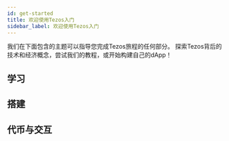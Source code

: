 ```yaml
---
id: get-started
title: 欢迎使用Tezos入门
sidebar_label: 欢迎使用Tezos入门
---
```




我们在下面包含的主题可以指导您完成Tezos旅程的任何部分。 探索Tezos背后的技术和经济概念，尝试我们的教程，或开始构建自己的dApp！
<Wrapper center>

## 学习

<CardSection>

<Card
heading="什么是Tezos?"
link="/docs/learn/what-is-tezos"
icon="../../img/icons/get-started/what-is-tezos.svg"
/>

<Card
heading="打开钱包"
link="/docs/learn/store-and-use"
icon="../../img/icons/get-started/open-a-wallet.svg" 
iconResize
/>

<Card
heading="加入网络"
link="https://wiki.tezosagora.org/learn/baking"
icon="../../img/icons/get-started/join-the-network.svg" 
/>

</CardSection>

</Wrapper>

<Wrapper center>

## 搭建

<CardSection>

<Card
heading="环境搭建"
link="https://assets.tqtezos.com/docs/setup/1-tezos-client/"
icon="../../img/icons/get-started/sandbox.svg" 
/>

<Card
heading="智能合约: Ligo"
link="https://tezosacademy.io/"
icon="../../img/icons/get-started/ligo.svg" 
/>

<Card
heading="智能合约: SmartPy"
link="https://develop.cryptocodeschool.in/tezos/academy/"
icon="../../img/icons/get-started/smartpy.svg" 
/>

<Card
heading="创建你的第一个 Tezos dApp"
link="https://github.com/claudebarde/svelte-tezos-template"
icon="../../img/icons/get-started/first-tezos-dapp.svg" 
iconResize
/>

</CardSection>

</Wrapper>

<Wrapper center>

## 代币与交互

<CardSection>

<Card
heading="创建 Tezos Token"
link="https://assets.tqtezos.com/docs/token-contracts/fa12/1-fa12-intro/"
icon="../../img/icons/get-started/create-token.svg" 
/>

<Card
heading=" tez 与 Tokens 交互"
link="https://assets.tqtezos.com/docs/token-contracts/fa2/1-fa2-smartpy/"
icon="../../img/icons/get-started/integrate-xtz.svg" 
iconResize
/>


</CardSection>

</Wrapper>
